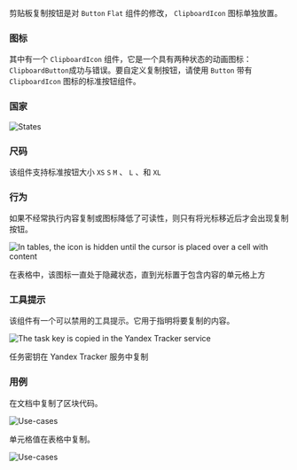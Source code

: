 剪贴板复制按钮是对 `Button` `Flat` 组件的修改， `ClipboardIcon` 图标单独放置。

### 图标

其中有一个 `ClipboardIcon` 组件，它是一个具有两种状态的动画图标： `ClipboardButton`成功与错误。要自定义复制按钮，请使用 `Button` 带有 `ClipboardIcon` 图标的标准按钮组件。

### 国家

![States](/static/images/design/ClipboardButton/States.png)

### 尺码

该组件支持标准按钮大小 `XS` `S` `M` 、 `L` 、和 `XL`

### 行为

如果不经常执行内容复制或图标降低了可读性，则只有将光标移近后才会出现复制按钮。

![In tables, the icon is hidden until the cursor is placed over a cell with content](/static/images/design/ClipboardButton/Use-cases2.png)

在表格中，该图标一直处于隐藏状态，直到光标置于包含内容的单元格上方

### 工具提示

该组件有一个可以禁用的工具提示。它用于指明将要复制的内容。

![The task key is copied in the Yandex Tracker service](/static/images/design/ClipboardButton/Tooltip.png)

任务密钥在 Yandex Tracker 服务中复制

### 用例

在文档中复制了区块代码。

![Use-cases](/static/images/design/ClipboardButton/Use-cases1.png)

单元格值在表格中复制。

![Use-cases](/static/images/design/ClipboardButton/Use-cases2.png)